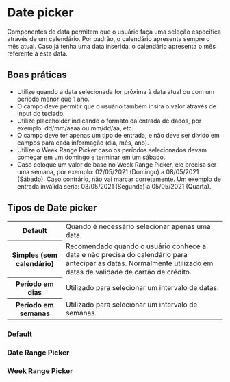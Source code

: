 
# Date picker

Componentes de data permitem que o usuário faça uma seleção específica através de um calendário. Por padrão, o calendário apresenta sempre o mês atual. Caso já tenha uma data inserida, o calendário apresenta o mês referente à esta data.

## Boas práticas

- Utilize quando a data selecionada for próxima à data atual ou com um período menor que 1 ano.
- O campo deve permitir que o usuário também insira o valor através de input do teclado.
- Utilize placeholder indicando o formato da entrada de dados, por exemplo: dd/mm/aaaa ou mm/dd/aa, etc.
- O campo deve ter apenas um tipo de entrada, e não deve ser divido em campos para cada informação (dia, mês, ano).
- Utilize o Week Range Picker caso os períodos selecionados devam começar em um domingo e terminar em um sábado.
- Caso coloque um valor de base no Week Range Picker, ele precisa ser uma semana, por exemplo: 02/05/2021 (Domingo) a 08/05/2021 (Sábado). Caso contrário, não vai marcar corretamente. Um exemplo de entrada inválida seria: 03/05/2021 (Segunda) a 05/05/2021 (Quarta).

## Tipos de Date picker

<table>
  <tbody>
    <tr>
      <th width={160}>Default</th>
      <td>Quando é necessário selecionar apenas uma data.</td>
    </tr>
    <tr>
      <th>Simples (sem calendário)</th>
      <td>
        Recomendado quando o usuário conhece a data e não precisa do calendário para antecipar as datas. Normalmente
        utilizado em datas de validade de cartão de crédito.
      </td>
    </tr>
    <tr>
      <th>Período em dias</th>
      <td>Utilizado para selecionar um intervalo de datas.</td>
    </tr>
    <tr>
      <th>Período em semanas</th>
      <td>Utilizado para selecionar um intervalo de semanas.</td>
    </tr>
  </tbody>
</table>

### Default

<Demo src='pages/components/date-picker/DatePickerExample' />

### Date Range Picker

<Demo src='pages/components/date-picker/DateRangePickerExample' />

### Week Range Picker

<Demo src='pages/components/date-picker/WeekRangePickerExample' />
